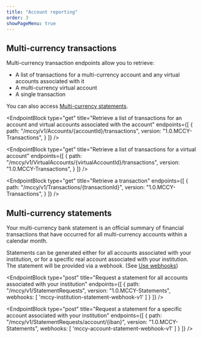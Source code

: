 ```yaml
---
title: "Account reporting"
order: 3
showPageMenu: true
---
```



## Multi-currency transactions

Multi-currency transaction endpoints allow you to retrieve:
- A list of transactions for a multi-currency account and any virtual accounts associated with it
- A multi-currency virtual account
- A single transaction

You can also access [Multi-currency statements](#multi-currency-statements).

<EndpointBlock
  type="get"
  title="Retrieve a list of transactions for an account and virtual accounts associated with the account"
  endpoints={[
    {
      path: "/mccy/v1/Accounts/{accountId}/transactions",
      version: "1.0.MCCY-Transactions",
    }
  ]}
/>

<EndpointBlock
  type="get"
  title="Retrieve a list of transactions for a virtual account"
  endpoints={[
    {
      path: "/mccy/v1/VirtualAccounts/{virtualAccountId}/transactions",
      version: "1.0.MCCY-Transactions",
    }
  ]}
/>

<EndpointBlock
  type="get"
  title="Retrieve a transaction"
  endpoints={[
    {
      path: "/mccy/v1/Transactions/{transactionId}",
      version: "1.0.MCCY-Transactions",
    }
  ]}
/>

## Multi-currency statements

Your multi-currency bank statement is an official summary of financial transactions that have occurred for all multi-currency accounts within a calendar month.

Statements can be generated either for all accounts associated with your institution, or for a specific real account associated with your institution. The statement will be provided via a webhook. (See [Use webhooks](../api/getting-started/#use-webhooks))

<EndpointBlock
  type="post"
  title="Request a statement for all accounts associated with your institution"
  endpoints={[
    {
      path: "/mccy/v1/StatementRequests",
      version: "1.0.MCCY-Statements",
      webhooks: [
        'mccy-institution-statement-webhook-v1'
      ]
    }
  ]}
/>

<EndpointBlock
  type="post"
  title="Request a statement for a specific account associated with your institution"
  endpoints={[
    {
      path: "/mccy/v1/StatementRequests/account/{iban}",
      version: "1.0.MCCY-Statements",
      webhooks: [
        'mccy-account-statement-webhook-v1'
      ]
    }
  ]}
/>
